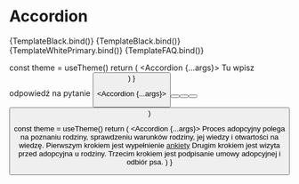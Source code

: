 

<Meta title="Components/Accordion" component={Accordion} />

# Accordion

<Canvas>
  <Story
    name="Overview"
    args={{
      color: "black",
      activeColor: "black",
      heading: "Fundacja",
      shadow: true,
    }}
  >
    {TemplateBlack.bind()}
  </Story>
</Canvas>

<Canvas>
  <Story
    name="Black with primary active"
    args={{
      heading: "Fundacja",
      color: "black",
      activeColor: "primary",
      shadow: true,
    }}
  >
    {TemplateBlack.bind()}
  </Story>
</Canvas>

<Canvas>
  <Story
    name="White with primary active"
    args={{
      heading: "Fundacja",
      color: "white",
      activeColor: "primary",
    }}
  >
    {TemplateWhitePrimary.bind()}
  </Story>
</Canvas>

<Canvas>
  <Story
    name="FAQ example"
    args={{
      heading: "Jak wygląda proces adopcyjny?",
      color: "black",
      activeColor: "black",
      shadow: true,
    }}
  >
    {TemplateFAQ.bind()}
  </Story>
</Canvas>

<ArgsTable />

  const theme = useTheme()
  return (
    <Accordion {...args}>
      <Typography variant="bodySmall">Tu wpisz odpowiedź na pytanie</Typography>
      <Button
        text="Button"
        variant="text"
        color="primary"
        size="small"
        iconEnd="arrowRight"
      />
    </Accordion>
  )
}

  <Accordion {...args}>
    <List gap={4}>
      <ListItem>
        <Button
          variant="text"
          color="white"
          size="small"
          text="O nas"
          href="#"
        />
      </ListItem>
      <ListItem>
        <Button
          variant="text"
          color="white"
          size="small"
          text="Aktualności"
          href="#"
        />
      </ListItem>
      <ListItem>
        <Button
          variant="text"
          color="white"
          size="small"
          text="Opinie"
          href="#"
        />
      </ListItem>
      <ListItem>
        <Button
          variant="text"
          color="white"
          size="small"
          text="Partnerzy"
          href="#"
        />
      </ListItem>
    </List>
  </Accordion>
)

  const theme = useTheme()
  return (
    <Accordion {...args}>
      <Typography variant="bodySmall">
        Proces adopcyjny polega na poznaniu rodziny, sprawdzeniu warunków
        rodziny, jej wiedzy i otwartości na wiedzę. Pierwszym krokiem jest
        wypełnienie <a href="google.com">ankiety</a> Drugim krokiem jest wizyta
        przed adopcyjna u rodziny. Trzecim krokiem jest podpisanie umowy
        adopcyjnej i odbiór psa.
      </Typography>
    </Accordion>
  )
}

